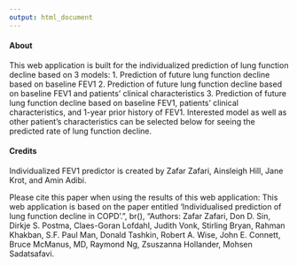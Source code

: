 ```yaml
---
output: html_document
---
```


#### About 

This web application is built for the individualized prediction of lung function decline based on 3 models:
1. Prediction of future lung function decline based on baseline FEV1
2. Prediction of future lung function decline based on baseline FEV1 and patients' clinical characteristics
3. Prediction of future lung function decline based on baseline FEV1, patients' clinical characteristics, and 1-year prior history of FEV1. Interested model as well as other patient's characteristics can be selected below for seeing the predicted rate of lung function decline.
                         
#### Credits
Individualized FEV1 predictor is created by Zafar Zafari, Ainsleigh Hill, Jane Krot, and Amin Adibi. 

Please cite this paper when using the results of this web application:
This web application is based on the paper entitled 'Individualised prediction of lung function decline in COPD'.", br(), "Authors: Zafar Zafari, Don D. Sin, Dirkje S. Postma, Claes-Goran Lofdahl, Judith Vonk, Stirling Bryan, Rahman Khakban, S.F. Paul Man, Donald Tashkin, Robert A. Wise, John E. Connett, Bruce McManus, MD, Raymond Ng, Zsuszanna Hollander, Mohsen Sadatsafavi.
